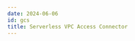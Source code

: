 ```yaml
---
date: 2024-06-06
id: gcs
title: Serverless VPC Access Connector
---
```


<DocCardContainer>

<DocCard
    title="📄️ Creating Serverless VPC Access Connector"
    description="This guide provides a detailed walkthrough on how to set up Serverless VPC Access Connector."
    href="/docs/gcp-monitoring/vpc/vpc-connector-creation/"
/>

<DocCard
    title="📄️ Logging"
    description="This guide provides a detailed walkthrough on how to set up a Serverless VPC Access Connector to send the logs to SigNoz."
    href="/docs/gcp-monitoring/vpc/logging/"
/>

<DocCard
    title="📄️ Metrics"
    description="This guide provides a detailed walkthrough on how to set up a Serverless VPC Access Connector to send the metrics to SigNoz."
    href="/docs/gcp-monitoring/vpc/metrics/"
/>

</DocCardContainer>
